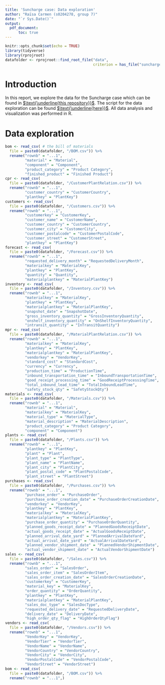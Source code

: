 ```yaml
---
title: 'Suncharge case: Data exploration'
author: "Raïsa Carmen (s0204278, group 7)"
date: "`r Sys.Date()`"
output:
  pdf_document:
      toc: true
---
```


```r
knitr::opts_chunk$set(echo = TRUE)
library(tidyverse)
library(rprojroot)
datafolder <- rprojroot::find_root_file("data",
                                        criterion = has_file("suncharge.Rproj"))
```

# Introduction

In this report, we explore the data for the Suncharge case which can be found in [$\text{\underline{this repository}}$](https://github.com/JannesPeeters/suncharge). The script for the data exploration can be found [$\text{\underline{here}}$](https://github.com/RCinbo/suncharge/blob/raisa_eda/src/eda.Rmd). All data analysis and visualization was performed in R.
 
# Data exploration

```r
bom <- read_csv( # the bill of materials
  file = paste0(datafolder, "/BOM.csv")) %>%
  rename("rownb" = "...1",
         "material" = "Material",
         "component" = "Component",
         "product_category" = "Product Category",
         "finished_product" = "Finished Product")
cpr <- read_csv(
  file = paste0(datafolder, "/CustomerPlantRelation.csv")) %>%
  rename("rownb" = "...1",
         "customer_country" = "CustomerCountry",
         "plantkey" = "PlantKey")
customers <- read_csv(
  file = paste0(datafolder, "/Customers.csv")) %>%
  rename("rownb" = "...1",
         "customerkey" = "CustomerKey",
         "customer_name" = "CustomerName",
         "customer_country" = "CustomerCountry",
         "customer_city" = "CustomerCity",
         "customer_postalcode" = "CustomerPostalCode",
         "customer_street" = "CustomerStreet",
         "plantkey" = "PlantKey")
forecast <- read_csv(
  file = paste0(datafolder, "/Forecast.csv")) %>%
  rename("rownb" = "...1",
         "requested_delivery_month" = "RequestedDeliveryMonth",
         "materialkey" = "MaterialKey",
         "plantkey" = "PlantKey",
         "quantity" = "Quantity",
         "materialplantkey" = "MaterialPlantKey")
inventory <- read_csv(
  file = paste0(datafolder, "/Inventory.csv")) %>%
  rename("rownb" = "...1",
         "materialkey" = "MaterialKey",
         "plantkey" = "PlantKey",
         "materialplantkey" = "MaterialPlantKey",
         "snapshot_date" = "SnapshotDate",
         "gross_inventory_quantity" = "GrossInventoryQuantity",
         "onshelf_inventory_quantity" = "OnShelfInventoryQuantity",
         "intransit_quantity" = "InTransitQuantity")
mpr <- read_csv(
  file = paste0(datafolder, "/MaterialPlantRelation.csv")) %>%
  rename("rownb" = "...1",
         "materialkey" = "MaterialKey",
         "plantkey" = "PlantKey",
         "materialplantkey" = "MaterialPlantKey",
         "vendorkey" = "VendorKey",
         "standard_cost" = "StandardCost",
         "currency" = "Currency",
         "production_time" = "ProductionTime",
         "inbound_transportation_time" = "InboundTransportationTime",
         "good_receipt_processing_time" = "GoodReceiptProcessingTime",
         "total_inbound_lead_time" = "TotalInboundLeadTime",
         "safety_stock_qty" = "SafetyStockQty")
materials <- read_csv(
  file = paste0(datafolder, "/Materials.csv")) %>%
  rename("rownb" = "...1",
         "material" = "Material",
         "materialkey" = "MaterialKey",
         "material_type" = "MaterialType",
         "material_description" = "MaterialDescription",
         "product_category" = "Product Category",
         "component" = "Component")
plants <- read_csv(
  file = paste0(datafolder, "/Plants.csv")) %>%
  rename("rownb" = "...1",
         "plantkey" = "PlantKey",
         "plant" = "Plant",
         "plant_type" = "PlantType",
         "plant_name" = "PlantName",
         "plant_city" = "PlantCity",
         "plant_postal_code" = "PlantPostalCode",
         "plant_street" = "PlantStreet")
purchases <- read_csv(
  file = paste0(datafolder, "/Purchases.csv")) %>%
  rename("rownb" = "...1",
         "purchase_order" = "PurchaseOrder",
         "purchase_order_creation_date" = "PurchaseOrderCreationDate",
         "vendorkey" = "VendorKey",
         "plantkey" = "PlantKey",
         "materialkey" = "MaterialKey",
         "materialplantkey" = "MaterialPlantKey",
         "purchase_order_quantity" = "PurchaseOrderQuantity",
         "planned_goods_receipt_date" = "PlannedGoodsReceiptDate",
         "actual_goods_receipt_date" = "ActualGoodsReceiptDate",
         "planned_arrival_date_yard" = "PlannedArrivalDateYard",
         "actual_arrival_date_yard" = "ActualArrivalDateYard",
         "planned_vendor_shipment_date" = "PlannedVendorShipmentDate",
         "actual_vendor_shipment_date" = "ActualVendorShipmentDate")
sales <- read_csv(
  file = paste0(datafolder, "/Sales.csv")) %>%
  rename("rownb" = "...1",
         "sales_order" = "SalesOrder",
         "sales_order_item" = "SalesOrderItem",
         "sales_order_creation_date" = "SalesOrderCreationDate",
         "customerkey" = "CustomerKey",
         "material_key" = "MaterialKey",
         "order_quantity" = "OrderQuantity",
         "plantkey" = "PlantKey",
         "materialplantkey" = "MaterialPlantKey",
         "sales_doc_type" = "SalesDocType",
         "requested_delivery_date" = "RequestedDeliveryDate",
         "delivery_date" = "DeliveryDate",
         "high_order_qty_flag" = "HighOrderQtyFlag")
vendors <- read_csv(
  file = paste0(datafolder, "/Vendors.csv")) %>%
  rename("rownb" = "...1",
         "VendorKey" = "VendorKey",
         "VendorTier" = "VendorTier",
         "VendorName" = "VendorName",
         "VendorCountry" = "VendorCountry",
         "VendorCity" = "VendorCity",
         "VendorPostalCode" = "VendorPostalCode",
         "VendorStreet" = "VendorStreet")
bom <- read_csv(
  file = paste0(datafolder, "/BOM.csv")) %>%
  rename("rownb" = "...1",)
```

